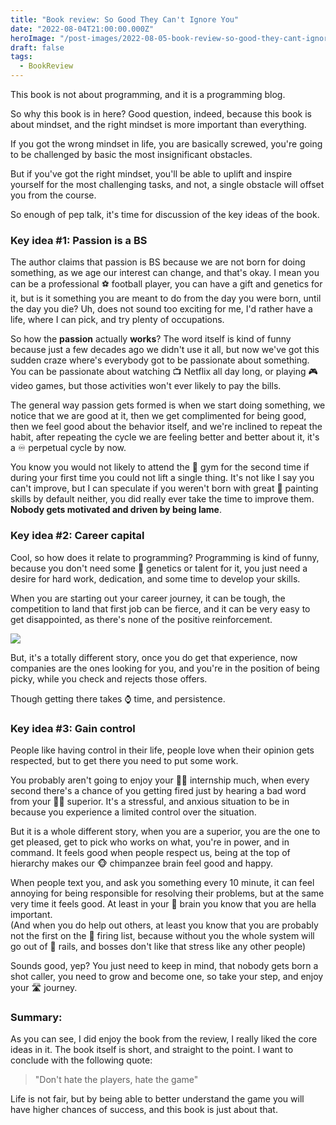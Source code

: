 ```yaml
---
title: "Book review: So Good They Can't Ignore You"
date: "2022-08-04T21:00:00.000Z"
heroImage: "/post-images/2022-08-05-book-review-so-good-they-cant-ignore-you.webp"
draft: false
tags:
  - BookReview
---
```


This book is not about programming, and it is a programming blog.

So why this book is in here? Good question, indeed, because this book is about mindset, and the right mindset is more important than everything.

If you got the wrong mindset in life, you are basically screwed, you're going to be challenged by basic the most insignificant obstacles.

But if you've got the right mindset, you'll be able to uplift and inspire yourself for the most challenging tasks, and not, a single obstacle will offset you from the course.

So enough of pep talk, it's time for discussion of the key ideas of the book.

### Key idea #1: Passion is a BS

The author claims that passion is BS because we are not born for doing something, as we age our interest can change, and that's okay. I mean you can be a professional ⚽ football player, you can have a gift and genetics for it, but is it something you are meant to do from the day you were born, until the day you die? Uh, does not sound too exciting for me, I'd rather have a life, where I can pick, and try plenty of occupations.

So how the **passion** actually **works**? The word itself is kind of funny because just a few decades ago we didn't use it all, but now we've got this sudden craze where's everybody got to be passionate about something. You can be passionate about watching 📺 Netflix all day long, or playing 🎮 video games, but those activities won't ever likely to pay the bills.

The general way passion gets formed is when we start doing something, we notice that we are good at it, then we get complimented for being good, then we feel good about the behavior itself, and we're inclined to repeat the habit, after repeating the cycle we are feeling better and better about it, it's a ♾ perpetual cycle by now.

You know you would not likely to attend the 💪 gym for the second time if during your first time you could not lift a single thing. It's not like I say you can't improve, but I can speculate if you weren't born with great 🎨 painting skills by default neither, you did really ever take the time to improve them. **Nobody gets motivated and driven by being lame**.

### Key idea #2: Career capital

Cool, so how does it relate to programming? Programming is kind of funny, because you don't need some 🧬 genetics or talent for it, you just need a desire for hard work, dedication, and some time to develop your skills.

When you are starting out your career journey, it can be tough, the competition to land that first job can be fierce, and it can be very easy to get disappointed, as there's none of the positive reinforcement.

![](/post-images/2022-08-uno-card.png)

But, it's a totally different story, once you do get that experience, now companies are the ones looking for you, and you're in the position of being picky, while you check and rejects those offers.

Though getting there takes ⌚ time, and persistence.

### Key idea #3: Gain control

People like having control in their life, people love when their opinion gets respected, but to get there you need to put some work.

You probably aren't going to enjoy your 👨‍💼 internship much, when every second there's a chance of you getting fired just by hearing a bad word from your 👩‍💼 superior. It's a stressful, and anxious situation to be in because you experience a limited control over the situation.

But it is a whole different story, when you are a superior, you are the one to get pleased, get to pick who works on what, you're in power, and in command. It feels good when people respect us, being at the top of hierarchy makes our 🐵 chimpanzee brain feel good and happy.

When people text you, and ask you something every 10 minute, it can feel annoying for being responsible for resolving their problems, but at the same very time it feels good. At least in your 🧠 brain you know that you are hella important.\
(And when you do help out others, at least you know that you are probably not the first on the 📃 firing list, because without you the whole system will go out of 🚂 rails, and bosses don't like that stress like any other people)

Sounds good, yep? You just need to keep in mind, that nobody gets born a shot caller, you need to grow and become one, so take your step, and enjoy your 🛣 journey.

### Summary:

As you can see, I did enjoy the book from the review, I really liked the core ideas in it. The book itself is short, and straight to the point. I want to conclude with the following quote:

> "Don't hate the players, hate the game"

Life is not fair, but by being able to better understand the game you will have higher chances of success, and this book is just about that.
